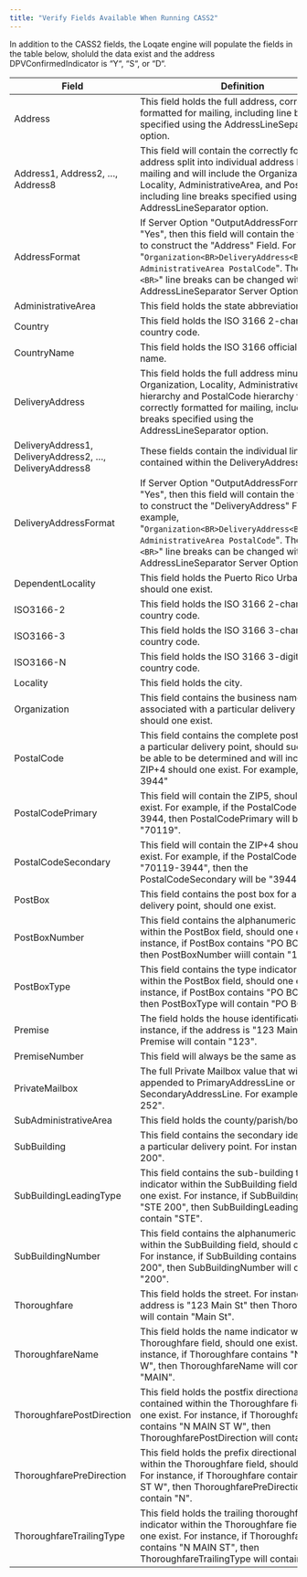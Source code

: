 ```yaml
---
title: "Verify Fields Available When Running CASS2"
---
```


In addition to the CASS2 fields, the Loqate engine will populate the fields in the table below, sholuld the data exist and the address DPVConfirmedIndicator is “Y“, “S“, or “D“.

| Field                                                   | Definition                                                                                                                                                                                                                                                                                                                       |
| ------------------------------------------------------- | -------------------------------------------------------------------------------------------------------------------------------------------------------------------------------------------------------------------------------------------------------------------------------------------------------------------------------- |
| Address                                                 | This field holds the full address, correctly formatted for mailing, including line breaks specified using the AddressLineSeparator option.                                                                                                                                                                                       |
| Address1, Address2, …, Address8                         | This field will contain the correctly formatted address split into individual address lines for mailing and will include the Organization, Locality, AdministrativeArea, and PostalCode, including line breaks specified using the AddressLineSeparator option.                                                                  |
| AddressFormat                                           | If Server Option "OutputAddressFormat" is "Yes", then this field will contain the fields used to construct the "Address" Field. For example, "`Organization<BR>DeliveryAddress<BR>Locality AdministrativeArea PostalCode`". The default "`<BR>`" line breaks can be changed with the AddressLineSeparator Server Option.         |
| AdministrativeArea                                      | This field holds the state abbreviation.                                                                                                                                                                                                                                                                                         |
| Country                                                 | This field holds the ISO 3166 2-character country code.                                                                                                                                                                                                                                                                          |
| CountryName                                             | This field holds the ISO 3166 official country name.                                                                                                                                                                                                                                                                             |
| DeliveryAddress                                         | This field holds the full address minus the Organization, Locality, AdministrativeArea hierarchy and PostalCode hierarchy fields, correctly formatted for mailing, including line breaks specified using the AddressLineSeparator option.                                                                                        |
| DeliveryAddress1, DeliveryAddress2, …, DeliveryAddress8 | These fields contain the individual lines contained within the DeliveryAddress field.                                                                                                                                                                                                                                            |
| DeliveryAddressFormat                                   | If Server Option "OutputAddressFormat" is "Yes", then this field will contain the fields used to construct the "DeliveryAddress" Field. For example, "`Organization<BR>DeliveryAddress<BR>Locality AdministrativeArea PostalCode`". The default "`<BR>`" line breaks can be changed with the AddressLineSeparator Server Option. |
| DependentLocality                                       | This field holds the Puerto Rico Urbanization, should one exist.                                                                                                                                                                                                                                                                 |
| ISO3166-2                                               | This field holds the ISO 3166 2-character country code.                                                                                                                                                                                                                                                                          |
| ISO3166-3                                               | This field holds the ISO 3166 3-character country code.                                                                                                                                                                                                                                                                          |
| ISO3166-N                                               | This field holds the ISO 3166 3-digit numeric country code.                                                                                                                                                                                                                                                                      |
| Locality                                                | This field holds the city.                                                                                                                                                                                                                                                                                                       |
| Organization                                            | This field contains the business name associated with a particular delivery point, should one exist.                                                                                                                                                                                                                             |
| PostalCode                                              | This field contains the complete postal code for a particular delivery point, should such detail be able to be determined and will include the ZIP+4 should one exist. For example, "70119-3944"                                                                                                                                 |
| PostalCodePrimary                                       | This field will contain the ZIP5, should one exist. For example, if the PostalCode is 70119-3944, then PostalCodePrimary will be "70119".                                                                                                                                                                                        |
| PostalCodeSecondary                                     | This field will contain the ZIP+4 should one exist. For example, if the PostalCode is "70119-3944", then the PostalCodeSecondary will be "3944".                                                                                                                                                                                 |
| PostBox                                                 | This field contains the post box for a particular delivery point, should one exist.                                                                                                                                                                                                                                              |
| PostBoxNumber                                           | This field contains the alphanumeric indicator within the PostBox field, should one exist. For instance, if PostBox contains "PO BOX 1234", then PostBoxNumber wiill contain "1234".                                                                                                                                             |
| PostBoxType                                             | This field contains the type indicator contained within the PostBox field, should one exist. For instance, if PostBox contains "PO BOX 1234" then PostBoxType will contain "PO BOX" .                                                                                                                                            |
| Premise                                                 | The field holds the house identification. For instance, if the address is "123 Main St", then Premise will contain "123".                                                                                                                                                                                                        |
| PremiseNumber                                           | This field will always be the same as Premise.                                                                                                                                                                                                                                                                                   |
| PrivateMailbox                                          | The full Private Mailbox value that will be appended to PrimaryAddressLine or SecondaryAddressLine. For example, "PMB 252".                                                                                                                                                                                                      |
| SubAdministrativeArea                                   | This field holds the county/parish/borough.                                                                                                                                                                                                                                                                                      |
| SubBuilding                                             | This field contains the secondary identifiers for a particular delivery point. For instance, "SUITE 200".                                                                                                                                                                                                                        |
| SubBuildingLeadingType                                  | This field contains the sub-building type indicator within the SubBuilding field, should one exist. For instance, if SubBuilding contains "STE 200", then SubBuildingLeadingType will contain "STE".                                                                                                                             |
| SubBuildingNumber                                       | This field contains the alphanumeric indicator within the SubBuilding field, should one exist. For instance, if SubBuilding contains "STE 200", then SubBuildingNumber will contain "200".                                                                                                                                       |
| Thoroughfare                                            | This field holds the street. For instance, if the address is "123 Main St" then Thoroughfare will contain "Main St".                                                                                                                                                                                                             |
| ThoroughfareName                                        | This field holds the name indicator within the Thoroughfare field, should one exist. For instance, if Thoroughfare contains "N MAIN ST W", then ThoroughfareName will contain "MAIN".                                                                                                                                            |
| ThoroughfarePostDirection                               | This field holds the postfix directional contained within the Thoroughfare field, should one exist. For instance, if Thoroughfare contains "N MAIN ST W", then ThoroughfarePostDirection will contain "W".                                                                                                                       |
| ThoroughfarePreDirection                                | This field holds the prefix directional contained within the Thoroughfare field, should one exist. For instance, if Thoroughfare contains "N MAIN ST W", then ThoroughfarePreDirection will contain "N".                                                                                                                         |
| ThoroughfareTrailingType                                | This field holds the trailing thoroughfare type indicator within the Thoroughfare field, should one exist. For instance, if Thoroughfare contains "N MAIN ST", then ThoroughfareTrailingType will contain "ST".                                                                                                                  |
